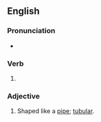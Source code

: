 ==English==

===Pronunciation===
* {{IPA|/paɪpt/|lang=en}}

===Verb===
{{head|en|verb form}}

# {{en-past of|pipe}}

===Adjective===
{{en-adj|-}}

# Shaped like a [[pipe]]; [[tubular]].